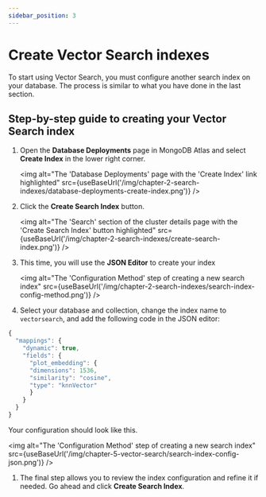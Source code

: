 ```yaml
---
sidebar_position: 3
---
```



# Create Vector Search indexes

To start using Vector Search, you must configure another search index on your database. The process is similar to what you have done in the last section.

## Step-by-step guide to creating your Vector Search index

1. Open the **Database Deployments** page in MongoDB Atlas and select **Create Index** in the lower right corner.

    <img
        alt="The 'Database Deployments' page with the 'Create Index' link highlighted"
        src={useBaseUrl('/img/chapter-2-search-indexes/database-deployments-create-index.png')}
    />

1. Click the **Create Search Index** button.

    <img
        alt="The 'Search' section of the cluster details page with the 'Create Search Index' button highlighted"
        src={useBaseUrl('/img/chapter-2-search-indexes/create-search-index.png')}
    />

1. This time, you will use the **JSON Editor** to create your index

    <img
        alt="The 'Configuration Method' step of creating a new search index"
        src={useBaseUrl('/img/chapter-2-search-indexes/search-index-config-method.png')}
    />

1. Select your database and collection, change the index name to `vectorsearch`, and add the following code in the JSON editor:

```js
{
  "mappings": {
    "dynamic": true,
    "fields": {
      "plot_embedding": {
      "dimensions": 1536,
      "similarity": "cosine",
      "type": "knnVector"
      }
    }
  }
}
```

Your configuration should look like this.

<img
  alt="The 'Configuration Method' step of creating a new search index"
  src={useBaseUrl('/img/chapter-5-vector-search/search-index-config-json.png')}
  />

1. The final step allows you to review the index configuration and refine it if needed. Go ahead and click **Create Search Index**.

